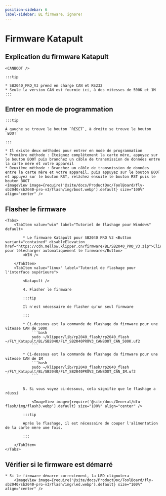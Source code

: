 ```yaml
---
position-sidebar: 6
label-sidebar: BL firmware, ignore!
---
```



# Firmware Katapult

## Explication du firmware Katapult

    <CANBOOT />

    :::tip

    * SB2040_PRO_V3 prend en charge CAN et RS232
    * Seule la version CAN est fournie ici, à des vitesses de 500K et 1M
    :::

## Entrer en mode de programmation

    :::tip

    À gauche se trouve le bouton `RESET`, à droite se trouve le bouton `BOOT`

    :::

    * Il existe deux méthodes pour entrer en mode de programmation
    * Première méthode : Éteignez complètement la carte mère, appuyez sur le bouton BOOT puis branchez un câble de transmission de données entre la carte mère et votre appareil
    * Deuxième méthode : Branchez un câble de transmission de données entre la carte mère et votre appareil, puis appuyez sur le bouton BOOT et appuyez sur le bouton RST, relâchez ensuite le bouton RST puis le bouton BOOT
    <ImageView image={require('@site/docs/ProductDoc/ToolBoard/fly-sb2040/sb2040-pro-v3/flash/img/boot.webp').default} size="100%" align="center" />

## Flasher le firmware
    <Tabs>
        <TabItem value="win" label="Tutoriel de flashage pour Windows" default>

            * Le firmware Katapult pour SB2040 PRO V3 <Button variant="contained" disableElevation href="https://cdn.mellow.klipper.cn/firmware/BL/SB2040_PRO_V3.zip">Cliquez pour télécharger automatiquement le firmware</Button>
            <WIN />
            
        </TabItem>
        <TabItem value="linux" label="Tutoriel de flashage pour l'interface supérieure">
            
            <Katapult />

            4. Flasher le firmware

            :::tip

            Il n'est nécessaire de flasher qu'un seul firmware

            :::

            * Ci-dessous est la commande de flashage du firmware pour une vitesse CAN de 500K
                ```bash
                sudo ~/klipper/lib/rp2040_flash/rp2040_flash ~/FLY_Katapult/BL/SB2040/FLY_SB2040PROV3_CANBOOT_CAN_500K.uf2
                ```
                       
            * Ci-dessous est la commande de flashage du firmware pour une vitesse CAN de 1M
                ```bash
                sudo ~/klipper/lib/rp2040_flash/rp2040_flash ~/FLY_Katapult/BL/SB2040/FLY_SB2040PROV3_CANBOOT_CAN_1M.uf2
                ```


            5. Si vous voyez ci-dessous, cela signifie que le flashage a réussi

                <ImageView image={require('@site/docs/General/dfu-flash/img/flash3.webp').default} size="100%" align="center" />

            :::tip

            Après le flashage, il est nécessaire de couper l'alimentation de la carte mère une fois.

            :::

        </TabItem>
    </Tabs>

## Vérifier si le firmware est démarré

    * Si le firmware démarre correctement, la LED clignotera
        <ImageView image={require('@site/docs/ProductDoc/ToolBoard/fly-sb2040/sb2040-pro-v3/flash/img/led.webp').default} size="100%" align="center" />

